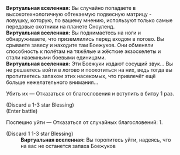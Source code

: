 {{Диалог Начало}}
:'''Виртуальная вселенная:''' Вы случайно попадаете в высокотехнологичную обтекаемую подвесную матрицу - ловушку, которую, по вашему мнению, используют только самые передовые охотники на планете Сноуленд.
:'''Виртуальная вселенная:''' Вы поднимаетесь на ноги и обнаруживаете, что приземлились перед входом в логово. Вы срываете завесу и находите там Боежуков. Они обменяли способность к полётам на тяжёлые и жёсткие экзоскелеты и стали наземными боевыми единицами.
:'''Виртуальная вселенная:''' Эти Боежуки издают сосущий звук... Вы не решаетесь войти в логово и поохотиться на них, ведь тогда вы пропитаетесь запахом этих насекомых, что привлечёт ещё больше нежелательного внимания...
:{{Диалог|Звезда}} Убить их &mdash; Отказаться от благословения и вступить в битву 1 раз.
:;(Discard a 1-3 star Blessing)
:;(Enter battle)
::{{Список врагов|mode=sent|Незрелый жаложук*3; Молодой жаложук*1}}
:{{Диалог|Звезда}} Поспешно уйти &mdash; Отказаться от случайных благословений: 1.
:;(Discard 1 1-3 star Blessing)
::'''Виртуальная вселенная:''' Вы торопитесь уйти, надеясь, что на вас не останется запаха Боежуков
{{Диалог Конец}}